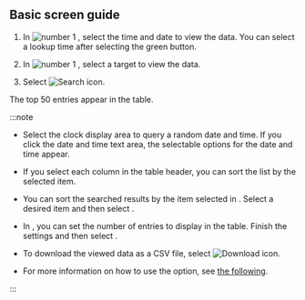 ## Basic screen guide

<InDoc product='postgresql,mysql,cubird'><ProdImg img='db-database-sql-stat.png' desc='SQL Statistics' /></InDoc>

<InDoc product='oracle,oracle-v1,oracle-pro'><ImgLang img='db-database-sql-stat-oracle-pro.png' desc='SQL Statistics' /></InDoc>

<InDoc product='altibase'><ImgLang img='db-database-sql-stat-altibase.png' desc='SQL statistics' /></InDoc>

<InDoc product='mssql,mssql-v1'><ImgLang img='db-database-sql-stat-mssql.png' desc='SQL statistics' /></InDoc>

<InDoc product='tibero'><ImgLang img='db-database-sql-stat-tibero.png' desc='SQL Statistics' /></InDoc>

<InDoc product='cubrid'><ImgLang img='db-database-sql-stat-cubrid.png' desc='SQL Statistics' /></InDoc>

1. In ![number 1](/img/number-01.png) <Cmdname sid="time" className="uitext" />, select the time and date to view the data. You can select a lookup time after selecting the green button.

2. In ![number 1](/img/number-01.png) <Cmdname sid="instance" className="uitext" />, select a target to view the data.

3. Select ![Search icon](/img/ico-btn-search.png).

The top 50 entries appear in the table.

:::note

- Select the clock display area to query a random date and time. If you click the date and time text area, the selectable options for the date and time appear.

- If you select each column in the table header, you can sort the list by the selected item.

- You can sort the searched results by the item selected in <Cmdname sid="TTL07772" className="uitext" />. Select a desired item and then select <LinkImage img="ico-btn-search.png" className="ico" />.

- In <Cmdname sid="TTL07773" className="uitext" />, you can set the number of entries to display in the table. Finish the settings and then select <LinkImage img="ico-btn-search.png" className="ico" />.

- To download the viewed data as a CSV file, select ![Download icon](/img/ico-download.svg).

- For more information on how to use the <Cmdname sid="time" className="uitext" /> option, see [the following](usage-ui#timeselector).

:::
